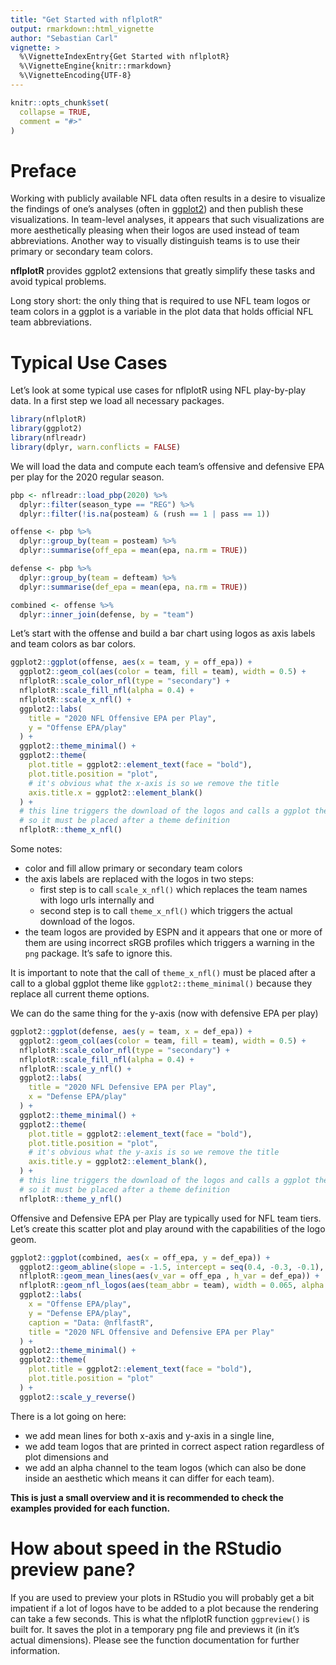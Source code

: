 ```yaml
---
title: "Get Started with nflplotR"
output: rmarkdown::html_vignette
author: "Sebastian Carl"
vignette: >
  %\VignetteIndexEntry{Get Started with nflplotR}
  %\VignetteEngine{knitr::rmarkdown}
  %\VignetteEncoding{UTF-8}
---
```


```r
knitr::opts_chunk$set(
  collapse = TRUE,
  comment = "#>"
)
```

# Preface

Working with publicly available NFL data often results in a desire to visualize the findings of one's analyses (often in [ggplot2](https://ggplot2.tidyverse.org)) and then publish these visualizations. In team-level analyses, it appears that such visualizations are more aesthetically pleasing when their logos are used instead of team abbreviations. Another way to visually distinguish teams is to use their primary or secondary team colors.

**nflplotR** provides ggplot2 extensions that greatly simplify these tasks and avoid typical problems.

Long story short: the only thing that is required to use NFL team logos or team colors in a ggplot is a variable in the plot data that holds official NFL team abbreviations.

# Typical Use Cases 

Let's look at some typical use cases for nflplotR using NFL play-by-play data. In a first step we load all necessary packages.

```r
library(nflplotR)
library(ggplot2)
library(nflreadr)
library(dplyr, warn.conflicts = FALSE)
```

We will load the data and compute each team's offensive and defensive EPA per play for the 2020 regular season. 

```r
pbp <- nflreadr::load_pbp(2020) %>% 
  dplyr::filter(season_type == "REG") %>%
  dplyr::filter(!is.na(posteam) & (rush == 1 | pass == 1))

offense <- pbp %>%
  dplyr::group_by(team = posteam) %>%
  dplyr::summarise(off_epa = mean(epa, na.rm = TRUE))

defense <- pbp %>%
  dplyr::group_by(team = defteam) %>%
  dplyr::summarise(def_epa = mean(epa, na.rm = TRUE))

combined <- offense %>%
  dplyr::inner_join(defense, by = "team")
```

Let's start with the offense and build a bar chart using logos as axis labels and team colors as bar colors.

```r
ggplot2::ggplot(offense, aes(x = team, y = off_epa)) +
  ggplot2::geom_col(aes(color = team, fill = team), width = 0.5) +
  nflplotR::scale_color_nfl(type = "secondary") +
  nflplotR::scale_fill_nfl(alpha = 0.4) +
  nflplotR::scale_x_nfl() +
  ggplot2::labs(
    title = "2020 NFL Offensive EPA per Play",
    y = "Offense EPA/play"
  ) +
  ggplot2::theme_minimal() +
  ggplot2::theme(
    plot.title = ggplot2::element_text(face = "bold"),
    plot.title.position = "plot",
    # it's obvious what the x-axis is so we remove the title
    axis.title.x = ggplot2::element_blank()
  ) +
  # this line triggers the download of the logos and calls a ggplot theme internally
  # so it must be placed after a theme definition
  nflplotR::theme_x_nfl()
```

Some notes:

* color and fill allow primary or secondary team colors
* the axis labels are replaced with the logos in two steps: 
  - first step is to call `scale_x_nfl()` which replaces the team names with logo urls internally and 
  - second step is to call `theme_x_nfl()` which triggers the actual download of the logos. 
* the team logos are provided by ESPN and it appears that one or more of them are using incorrect sRGB profiles which triggers a warning in the `png` package. It's safe to ignore this.

It is important to note that the call of `theme_x_nfl()` must be placed after a call to a global ggplot theme like `ggplot2::theme_minimal()` because they replace all current theme options.
  
We can do the same thing for the y-axis (now with defensive EPA per play)

```r
ggplot2::ggplot(defense, aes(y = team, x = def_epa)) +
  ggplot2::geom_col(aes(color = team, fill = team), width = 0.5) +
  nflplotR::scale_color_nfl(type = "secondary") +
  nflplotR::scale_fill_nfl(alpha = 0.4) +
  nflplotR::scale_y_nfl() +
  ggplot2::labs(
    title = "2020 NFL Defensive EPA per Play",
    x = "Defense EPA/play"
  ) +
  ggplot2::theme_minimal() +
  ggplot2::theme(
    plot.title = ggplot2::element_text(face = "bold"),
    plot.title.position = "plot",
    # it's obvious what the y-axis is so we remove the title
    axis.title.y = ggplot2::element_blank(),
  ) +
  # this line triggers the download of the logos and calls a ggplot theme internally
  # so it must be placed after a theme definition
  nflplotR::theme_y_nfl()
```

Offensive and Defensive EPA per Play are typically used for NFL team tiers. Let's create this scatter plot and play around with the capabilities of the logo geom.

```r
ggplot2::ggplot(combined, aes(x = off_epa, y = def_epa)) +
  ggplot2::geom_abline(slope = -1.5, intercept = seq(0.4, -0.3, -0.1), alpha = .2) +
  nflplotR::geom_mean_lines(aes(v_var = off_epa , h_var = def_epa)) +
  nflplotR::geom_nfl_logos(aes(team_abbr = team), width = 0.065, alpha = 0.7) +
  ggplot2::labs(
    x = "Offense EPA/play",
    y = "Defense EPA/play",
    caption = "Data: @nflfastR",
    title = "2020 NFL Offensive and Defensive EPA per Play"
  ) +
  ggplot2::theme_minimal() +
  ggplot2::theme(
    plot.title = ggplot2::element_text(face = "bold"),
    plot.title.position = "plot"
  ) +
  ggplot2::scale_y_reverse()
```

There is a lot going on here:

* we add mean lines for both x-axis and y-axis in a single line,
* we add team logos that are printed in correct aspect ration regardless of plot dimensions and
* we add an alpha channel to the team logos (which can also be done inside an aesthetic which means it can differ for each team).

**This is just a small overview and it is recommended to check the examples provided for each function.**

# How about speed in the RStudio preview pane?

If you are used to preview your plots in RStudio you will probably get a bit impatient if a lot of logos have to be added to a plot because the rendering can take a few seconds. This is what the nflplotR function `ggpreview()` is built for. It saves the plot in a temporary png file and previews it (in it's actual dimensions). Please see the function documentation for further information.
